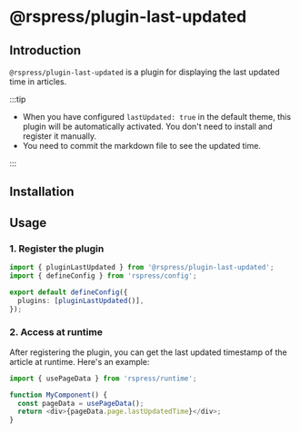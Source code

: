 # @rspress/plugin-last-updated


<SourceCode href="https://github.com/web-infra-dev/rspress/tree/main/packages/plugin-last-updated" />

## Introduction

`@rspress/plugin-last-updated` is a plugin for displaying the last updated time in articles.

:::tip

- When you have configured `lastUpdated: true` in the default theme, this plugin will be automatically activated. You don't need to install and register it manually.
- You need to commit the markdown file to see the updated time.

:::

## Installation

<PackageManagerTabs command="add @rspress/plugin-last-updated -D" />

## Usage

### 1. Register the plugin

```ts title="rspress.config.ts"
import { pluginLastUpdated } from '@rspress/plugin-last-updated';
import { defineConfig } from 'rspress/config';

export default defineConfig({
  plugins: [pluginLastUpdated()],
});
```

### 2. Access at runtime

After registering the plugin, you can get the last updated timestamp of the article at runtime. Here's an example:

```ts
import { usePageData } from 'rspress/runtime';

function MyComponent() {
  const pageData = usePageData();
  return <div>{pageData.page.lastUpdatedTime}</div>;
}
```
